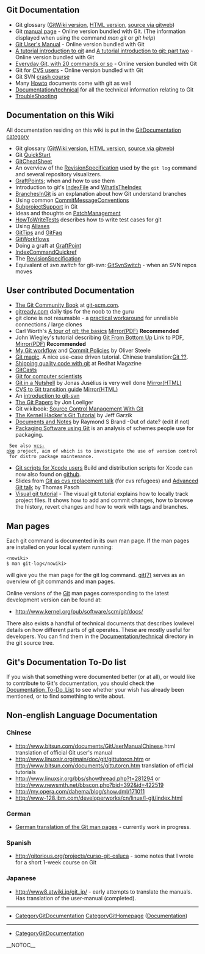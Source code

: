 == Git Documentation ==
* Git glossary ([[GitGlossary|[[GitWiki]] version]], [[http://www.kernel.org/pub/software/scm/git/docs/gitglossary.html|HTML version]], [[http://www.kernel.org/git/?p=git/git.git;a=blob;hb=HEAD;f=Documentation/glossary.txt|source via gitweb]])
* Git [[http://www.kernel.org/pub/software/scm/git/docs|manual page]] - Online version bundled with Git. (The information displayed when using the command <i>man git</i> or <i>git help</i>)
* [[http://www.kernel.org/pub/software/scm/git/docs/user-manual.html|Git User's Manual]] - Online version bundled with Git
* [[http://www.kernel.org/pub/software/scm/git/docs/gittutorial.html|A tutorial introduction to git]] and [[http://www.kernel.org/pub/software/scm/git/docs/gittutorial-2.html|A tutorial introduction to git: part two]] - Online version bundled with Git
* [[http://www.kernel.org/pub/software/scm/git/docs/everyday.html|Everyday Git, with 20 commands or so]] - Online version bundled with Git
* Git for [[http://www.kernel.org/pub/software/scm/git/docs/gitcvs-migration.html|CVS users]] - Online version bundled with Git
* Git SVN [[http://git.or.cz/course/svn.html|crash course]]
* Many [[http://kernel.org/pub/software/scm/git/docs/howto/|Howto]] documents come with git as well
* [[http://repo.or.cz/w/git.git?a=tree;f=Documentation/technical;hb=HEAD|Documentation/technical]] for all the technical information relating to Git
* [[TroubleShooting]]

== Documentation on this Wiki ==
All documentation residing on this wiki is put in the [[CategoryGitDocumentation|[[GitDocumentation]] category]]

* Git glossary ([[GitGlossary|[[GitWiki]] version]], [[http://www.kernel.org/pub/software/scm/git/docs/gitglossary.html|HTML version]], [[http://www.kernel.org/git/?p=git/git.git;a=blob;hb=HEAD;f=Documentation/glossary.txt|source via gitweb]])
* Git [[QuickStart]]
* [[GitCheatSheet]]
* An overview of the [[RevisionSpecification]] used by the <code><nowiki>git log</nowiki></code> command and several repository visualizers.
* [[GraftPoint|[[GraftPoints]]]]; when and how to use them
* Introduction to git's [[IndexFile]] and [[WhatIsTheIndex]]
* [[BranchesInGit]] is an explanation about how Git understand branches
* Using common [[CommitMessageConventions]]
* [[SubprojectSupport]] in Git
* Ideas and thoughts on [[PatchManagement]]
* [[HowToWriteTests]] describes how to write test cases for git
* Using [[Aliases]]
* [[GitTips]] and [[GitFaq]]
* [[GitWorkflows]]
* Doing a graft at [[GraftPoint]]
* [[IndexCommandQuickref]]
* The [[RevisionSpecification]]
* Equivalent of <i>svn switch</i> for git-svn: [[GitSvnSwitch]] - when an SVN repos moves

== User contributed Documentation ==
* [[http://book.git-scm.com/|The Git Community Book]] at [[http://git-scm.com|git-scm.com]].
* [[http://gitready.com/|gitready.com]] daily tips for the noob to the guru
* git clone is not resumable - a [[http://xanjax.org/#gitnote.xml|practical workaround]] for unreliable connections / large clones
* Carl Worth's [[http://cworth.org/hgbook-git/tour/|A tour of git: the basics]] [[http://git-users.googlegroups.com/web/gitbasic.pdf?gda=TjULfjwAAACRcUWZoNoqHn0MmsB4ogNRkdJPXci4pHF-t7wRb-FXv_7_kSc1FlgquWbpkoDUr3jz_JaIg30gP77VRAtzw-G6|Mirror(PDF)]] <b>Recommended</b>
* John Wiegley's tutorial describing [[http://www.newartisans.com/blog_files/git.from.bottom.up.php|Git From Bottom Up]] Link to PDF, [[http://git-users.googlegroups.com/web/gitfrombottomup.pdf?gda=52xMLEQAAACpB0I6kTeoe_gDZwr_Wu3rSzh-BYU3WCJcU16DCLQHrmG1qiJ7UbTIup-M2XPURDRYda-7QfdsxTTX4bqgEJoy1bwkoqS54nAZJJjHLLKkeg|Mirror(PDF)]] <b>Recommended</b>
* [[http://osteele.com/archives/2008/05/my-git-workflow|My Git workflow]] and [[http://osteele.com/archives/2008/05/commit-policies|Commit Policies]] by Oliver Steele
* [[http://www-cs-students.stanford.edu/~blynn/gitmagic/|Git magic]].  A nice use-case driven tutorial. Chinese translation:[[http://docs.google.com/View?id=dfwthj68_675gz3bw8kj|Git ??]].
* [[http://www.redhatmagazine.com/2008/05/02/shipping-quality-code-with-git/|Shipping quality code with git]] at Redhat Magazine
* [[http://www.gitcasts.com/|GitCasts]]
* [[http://eagain.net/articles/git-for-computer-scientists/|Git for computer scientists]]
* [[http://jonas.iki.fi/git_guides/HTML/git_guide|Git in a Nutshell]] by Jonas Jusélius is very well done [[http://www.chem.helsinki.fi/~jonas/git_guides/|Mirror(HTML)]]
* [[http://jonas.iki.fi/git_guides/HTML/CVS2git|CVS to Git transition guide]] [[http://www.chem.helsinki.fi/~jonas/git_guides/|Mirror(HTML)]]
* An [[http://utsl.gen.nz/talks/git-svn/intro.html|introduction to git-svn]]
* [[http://www.jdl.com/papers|The Git Papers]] by Jon Loeliger
* Git wikibook: [[http://en.wikibooks.org/wiki/Source_Control_Management_With_Git|Source Control Management With Git]]
* [[http://linux.yyz.us/git-howto.html|The Kernel Hacker's Git Tutorial]] by Jeff Garzik
* [[http://git.rsbx.net/|Documents and Notes]] by Raymond S Brand -Out of date? (edit if not)
* [[http://www.golden-gryphon.com/software/misc/packaging.html|Packaging Software using Git]] is an analysis of schemes people use for packaging.
  See also [[http://vcs-pkg.org/|vcs-pkg]] project, aim of which is to investigate the use of version control for distro package maintenance.
* [[http://www.jinx.de/teclog/Entries/2009/1/15_Git_and_DMG_build_scripts_for_Xcode.html|Git scripts for Xcode users]] Build and distribution scripts for Xcode can now also found on [[http://github.com/jollyjinx/jnxfree|github]].
* Slides from [[http://www.breitbandig.de/git/git-as-cvs-en.odp|Git as cvs replacement talk]] (for cvs refugees) and [[http://www.breitbandig.de/git/advanced-git-en.odp|Advanced Git talk]] by Thomas Pasch
* [[http://www.ralfebert.de/blog/tools/visual_git_tutorial_1/|Visual git tutorial]] - The visual git tutorial explains how to locally track project files. It shows how to add and commit changes, how to browse the history, revert changes and how to work with tags and branches.

== Man pages ==
Each git command is documented in its own man page. If the man pages are installed on your local system running:

<pre><nowiki>
$ man git-log</nowiki></pre>
will give you the man page for the git log command. [[http://www.kernel.org/pub/software/scm/git/docs/git.html|git(7)]] serves as an overview of git commands and man pages.

Online versions of the [[Git]] man pages corresponding to the latest development version can be found at:

* http://www.kernel.org/pub/software/scm/git/docs/
There also exists a handful of technical documents that describes lowlevel details on how different parts of git operates. These are mostly useful for developers. You can find them in the [[http://repo.or.cz/w/git.git?a=tree;f=Documentation/technical;hb=HEAD|Documentation/technical]] directory in the git source tree.

== Git's Documentation To-Do list ==
If you wish that something were documented better (or at all), or would like to contribute to Git's documentation, you should check the [[Documentation_To-Do_List]] to see whether your wish has already been mentioned, or to find something to write about.

== Non-english Language Documentation ==
=== Chinese ===
* http://www.bitsun.com/documents/[[GitUserManualChinese]].html translation of official Git user's manual
* http://www.linuxsir.org/main/doc/git/gittutorcn.htm or http://www.bitsun.com/documents/gittutorcn.htm translation of official tutorials
* http://www.linuxsir.org/bbs/showthread.php?t=281294 or http://www.newsmth.net/bbscon.php?bid=392&id=422519
* http://my.opera.com/dahema/blog/show.dml/171011
* http://www-128.ibm.com/developerworks/cn/linux/l-git/index.html
=== German ===
* [[http://repo.or.cz/w/gitman-de.git|German translation of the Git man pages]] - currently work in progress.
=== Spanish ===
* http://gitorious.org/projects/curso-git-osluca - some notes that I wrote for a short 1-week course on Git
=== Japanese ===
* http://www8.atwiki.jp/git_jp/ - early attempts to translate the manuals.  Has translation of the user-manual (completed).
----
* [[CategoryGitDocumentation]] [[CategoryGitHomepage]] ([[http://git.or.cz/#documentation|Documentation]])
----
* [[CategoryGitDocumentation]]

__NOTOC__